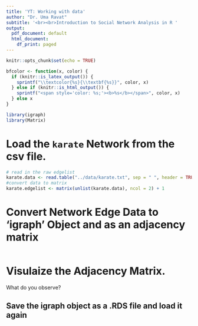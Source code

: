 ```yaml
---
title: 'YT: Working with data'
author: "Dr. Uma Ravat"
subtitle: '<br><br>Introduction to Social Network Analysis in R '
output:
  pdf_document: default
  html_document:
    df_print: paged
---
```


```r
knitr::opts_chunk$set(echo = TRUE)
```

```r
bfcolor <- function(x, color) {
  if (knitr::is_latex_output()) {
    sprintf("\\textcolor{%s}{\\textbf{%s}}", color, x)
  } else if (knitr::is_html_output()) {
    sprintf("<span style='color: %s;'><b>%s</b></span>", color, x)
  } else x
}
```

```r
library(igraph)
library(Matrix)

```

#  Load the `karate` Network from the csv file. 

```r
# read in the raw edgelist
karate.data <- read.table("../data/karate.txt", sep = " ", header = TRUE, stringsAsFactors = FALSE)
#convert data to matrix
karate.edgelist <- matrix(unlist(karate.data), ncol = 2) + 1
```


# Convert Network Edge Data to 'igraph' Object and as an adjacency matrix

```r

```

# Visulaize the Adjacency Matrix.

What do you observe?



## Save the igraph object as a .RDS file and load it again



